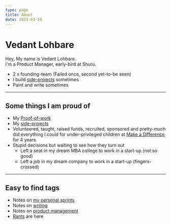 ```yaml
---
type: page
title: About
date: 2021-03-19
---
```


# Vedant Lohbare

Hey, My name is Vedant Lohbare.\
I'm a Product Manager, early-bird at Shuru.

- 2 x founding-team (Failed once, second yet-to-be seen)
- I build [side-projects](/side-projects) sometimes
- Paint and write sometimes

---

## Some things I am proud of

- My [Proof-of-work](/pow)
- My [side-projects](/side-projects)
- Volunteered, taught, raised funds, recruited, sponsored and pretty-much did everything I could for under-privileged children at <a href="https://makeadiff.in/" target="_blank"> Make a Difference </a> for 4 years.
- Stupid decisions but waiting to see how they turn out
  - Left a seat in my dream MBA college to work in a start-up (not so good)
  - Left a job in my dream company to work in a start-up (fingers-crossed)

---

## Easy to find tags

- Notes on [my personal sprints](/tags/sprints)
- Notes on [writing](/tags/writing)
- Notes on [product management](/tags/product-management)
- [Rants](/tags/rants) are here
